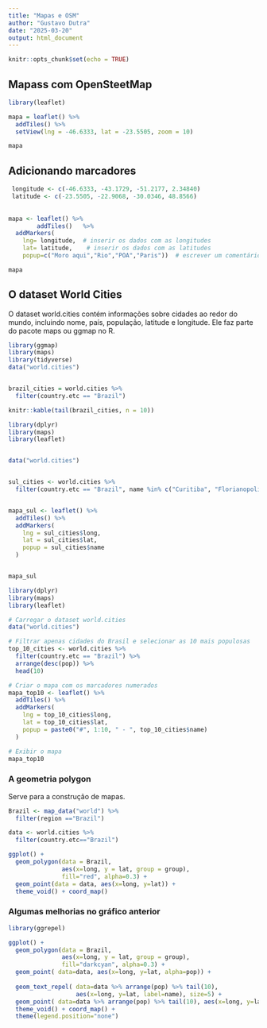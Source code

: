 ---
title: "Mapas e OSM"
author: "Gustavo Dutra"
date: "2025-03-20"
output: html_document
---

```{r setup, include=FALSE}
knitr::opts_chunk$set(echo = TRUE)
```

## Mapass com OpenSteetMap

```{r}
library(leaflet)

mapa = leaflet() %>%
  addTiles() %>%
  setView(lng = -46.6333, lat = -23.5505, zoom = 10)

mapa
```


## Adicionando marcadores

```{r}
 longitude <- c(-46.6333, -43.1729, -51.2177, 2.34840)
 latitude <- c(-23.5505, -22.9068, -30.0346, 48.8566)
 
 
mapa <- leaflet() %>%
    	addTiles()   %>%  
  addMarkers(
    lng= longitude,  # inserir os dados com as longitudes
    lat= latitude,    # inserir os dados com as latitudes
    popup=c("Moro aqui","Rio","POA","Paris"))  # escrever um comentário

mapa
```

## O dataset World Cities

O dataset world.cities contém informações sobre cidades ao redor do mundo, incluindo nome, país, população, latitude e longitude. Ele faz parte do pacote maps ou ggmap no R. 

```{r}
library(ggmap)
library(maps)
library(tidyverse)
data("world.cities")


brazil_cities = world.cities %>%
  filter(country.etc == "Brazil")

knitr::kable(tail(brazil_cities, n = 10))
```

```{r}
library(dplyr)
library(maps)
library(leaflet)


data("world.cities")


sul_cities <- world.cities %>%
  filter(country.etc == "Brazil", name %in% c("Curitiba", "Florianopolis", "Porto Alegre"))


mapa_sul <- leaflet() %>%
  addTiles() %>%
  addMarkers(
    lng = sul_cities$long,
    lat = sul_cities$lat,
    popup = sul_cities$name
  )


mapa_sul
```


```{r}
library(dplyr)
library(maps)
library(leaflet)

# Carregar o dataset world.cities
data("world.cities")

# Filtrar apenas cidades do Brasil e selecionar as 10 mais populosas
top_10_cities <- world.cities %>%
  filter(country.etc == "Brazil") %>%
  arrange(desc(pop)) %>%
  head(10)

# Criar o mapa com os marcadores numerados
mapa_top10 <- leaflet() %>%
  addTiles() %>%
  addMarkers(
    lng = top_10_cities$long,
    lat = top_10_cities$lat,
    popup = paste0("#", 1:10, " - ", top_10_cities$name)
  )

# Exibir o mapa
mapa_top10
```

### A geometria polygon

Serve para a construção de mapas.

```{r}
Brazil <- map_data("world") %>% 
  filter(region =="Brazil")

data <- world.cities %>% 
  filter(country.etc=="Brazil")

ggplot() +
  geom_polygon(data = Brazil,
               aes(x=long, y = lat, group = group), 
               fill="red", alpha=0.3) +
  geom_point(data = data, aes(x=long, y=lat)) +
  theme_void() + coord_map()
```


### Algumas melhorias no gráfico anterior

```{r}
library(ggrepel)

ggplot() +
  geom_polygon(data = Brazil, 
               aes(x=long, y = lat, group = group), 
               fill="darkcyan", alpha=0.3) +
  geom_point( data=data, aes(x=long, y=lat, alpha=pop)) +
  
  geom_text_repel( data=data %>% arrange(pop) %>% tail(10), 
                   aes(x=long, y=lat, label=name), size=5) +
  geom_point( data=data %>% arrange(pop) %>% tail(10), aes(x=long, y=lat), color="red", size=3) +
  theme_void() + coord_map() +
  theme(legend.position="none")
```

